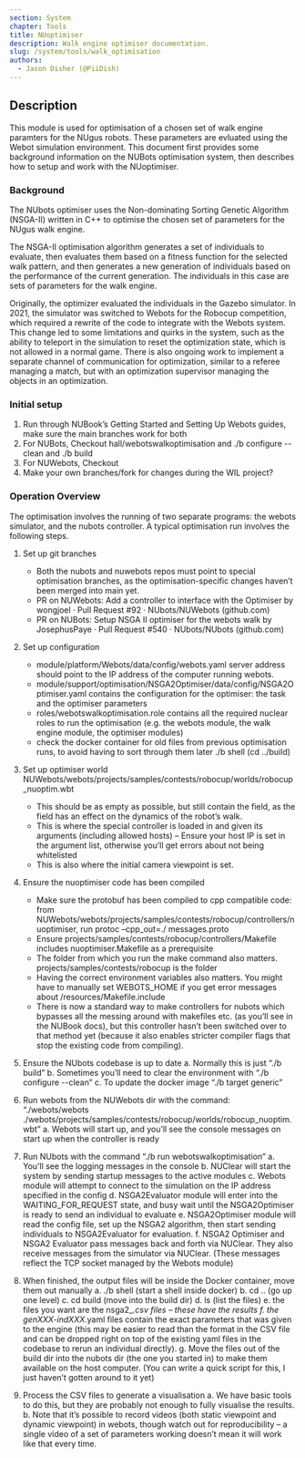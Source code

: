 ```yaml
---
section: System
chapter: Tools
title: NUoptimiser
description: Walk engine optimiser documentation.
slug: /system/tools/walk_optimisation
authors:
  - Jason Disher (@PiiDish)
---
```


## Description

This module is used for optimisation of a chosen set of walk engine paramters for the NUgus robots. These parameters are evluated using the Webot simulation environment.
This document first provides some background information on the NUBots optimisation system, then describes how to setup and work with the NUoptimiser.


### Background

The NUbots optimiser uses the Non-dominating Sorting Genetic Algorithm (NSGA-II) written in C++ to optimise the chosen set of parameters for the NUgus walk engine.

The NSGA-II optimisation algorithm generates a set of individuals to evaluate, then evaluates them based on a fitness function for the selected walk pattern, 
and then generates a new generation of individuals based on the performance of the current generation. The individuals in this case are sets of parameters for the walk engine.

Originally, the optimizer evaluated the individuals in the Gazebo simulator. In 2021, the simulator was switched to Webots for the Robocup competition, which required a rewrite of the code to integrate with the Webots system. This change led to some limitations and quirks in the system, such as the ability to teleport in the simulation to reset the optimization state, which is not allowed in a normal game. There is also ongoing work to implement a separate channel of communication for optimization, similar to a referee managing a match, but with an optimization supervisor managing the objects in an optimization.

### Initial setup

1.	Run through NUBook’s Getting Started and Setting Up Webots guides, make sure the main branches work for both
2.	For NUBots, Checkout hall/webotswalkoptimisation and ./b configure --clean and ./b build
3.	For NUWebots, Checkout
4.	Make your own branches/fork for changes during the WIL project?


### Operation Overview

The optimisation involves the running of two separate programs: the webots simulator, and the nubots controller. A typical optimisation run involves the following steps.
1.	Set up git branches
    -	Both the nubots and nuwebots repos must point to special optimisation branches, as the optimisation-specific changes haven’t been merged into main yet.
    -	PR on NUWebots: Add a controller to interface with the Optimiser by wongjoel · Pull Request #92 · NUbots/NUWebots (github.com)
    -	PR on NUBots: Setup NSGA II optimiser for the webots walk by JosephusPaye · Pull Request #540 · NUbots/NUbots (github.com)
2.	Set up configuration
    -	module/platform/Webots/data/config/webots.yaml server address should point to the IP address of the computer running webots.
    -	module/support/optimisation/NSGA2Optimiser/data/config/NSGA2Optimiser.yaml contains the configuration for the optimiser: the task and the optimiser parameters
    -	roles/webotswalkoptimisation.role contains all the required nuclear roles to run the optimisation (e.g. the webots module, the walk engine module, the optimiser modules)
    -	check the docker container for old files from previous optimisation runs, to avoid having to sort through them later ./b shell (cd ../build)
3.	Set up optimiser world NUWebots/webots/projects/samples/contests/robocup/worlds/robocup_nuoptim.wbt
    -	This should be as empty as possible, but still contain the field, as the field has an effect on the dynamics of the robot’s walk.
    -	This is where the special controller is loaded in and given its arguments (including allowed hosts) – Ensure your host IP is set in the argument list, otherwise you’ll get errors about not being whitelisted
    -	This is also where the initial camera viewpoint is set.
4.	Ensure the nuoptimiser code has been compiled
    -	Make sure the protobuf has been compiled to cpp compatible code: from NUWebots/webots/projects/samples/contests/robocup/controllers/nuoptimiser, run protoc –cpp_out=./ messages.proto
    -	Ensure projects/samples/contests/robocup/controllers/Makefile includes nuoptimiser.Makefile as a prerequisite
    -	The folder from which you run the make command also matters. projects/samples/contests/robocup is the folder
    - Having the correct environment variables also matters. You might have to manually set WEBOTS_HOME if you get error messages about /resources/Makefile.include
    -	There is now a standard way to make controllers for nubots which bypasses all the messing around with makefiles etc. (as you’ll see in the NUBook docs), but this controller hasn’t been switched over to that method yet (because it also enables stricter compiler flags that stop the existing code from compiling). 


5.	Ensure the NUbots codebase is up to date
a.	Normally this is just “./b build”
b.	Sometimes you’ll need to clear the environment with “./b configure --clean”
c.	To update the docker image “./b target generic”


6.	Run webots from the NUWebots dir with the command: “./webots/webots ./webots/projects/samples/contests/robocup/worlds/robocup_nuoptim.wbt”
a.	Webots will start up, and you’ll see the console messages on start up when the controller is ready


7.	Run NUbots with the command “./b run webotswalkoptimisation”
a.	You’ll see the logging messages in the console
b.	NUClear will start the system by sending startup messages to the active modules
c.	Webots module will attempt to connect to the simulation on the IP address specified in the config
d.	NSGA2Evaluator module will enter into the WAITING_FOR_REQUEST state, and busy wait until the NSGA2Optimiser is ready to send an individual to evaluate
e.	NSGA2Optimiser module will read the config file, set up the NSGA2 algorithm, then start sending individuals to NSGA2Evaluator for evaluation.
f.	NSGA2 Optimiser and NSGA2 Evaluator pass messages back and forth via NUClear. They also receive messages from the simulator via NUClear. (These messages reflect the TCP socket managed by the Webots module)


8.	When finished, the output files will be inside the Docker container, move them out manually
a.	./b shell (start a shell inside docker)
b.	cd .. (go up one level)
c.	cd build (move into the build dir)
d.	ls (list the files)
e.	the files you want are the nsga2_*.csv files – these have the results
f.	the genXXX-indXXX*.yaml files contain the exact parameters that was given to the engine (this may be easier to read than the format in the CSV file and can be dropped right on top of the existing yaml files in the codebase to rerun an individual directly).
g.	Move the files out of the build dir into the nubots dir (the one you started in) to make them available on the host computer. (You can write a quick script for this, I just haven’t gotten around to it yet)


9.	Process the CSV files to generate a visualisation
a.	We have basic tools to do this, but they are probably not enough to fully visualise the results.
b.	Note that it’s possible to record videos (both static viewpoint and dynamic viewpoint) in webots, though watch out for reproducibility – a single video of a set of parameters working doesn’t mean it will work like that every time.
